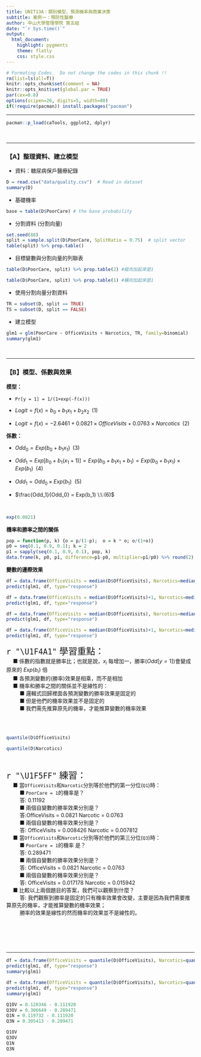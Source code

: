 ```yaml
---
title: UNIT13A：類別模型、預測機率與商業決策 
subtitle: 案例一：預防性醫療
author: 中山大學管理學院 第五組
date: "`r Sys.time()`"
output: 
  html_document:
    highlight: pygments
    theme: flatly
    css: style.css
---
```


```r
# Formating Codes.  Do not change the codes in this chunk !!
rm(list=ls(all=T))
knitr::opts_chunk$set(comment = NA)
knitr::opts_knit$set(global.par = TRUE)
par(cex=0.8)
options(scipen=20, digits=5, width=80)
if(!require(pacman)) install.packages("pacman")
```
<hr>

```r
pacman::p_load(caTools, ggplot2, dplyr)
```
<br><hr>

### 【A】整理資料、建立模型

+ 資料：糖尿病保戶醫療紀錄
```r
D = read.csv("data/quality.csv")  # Read in dataset
summary(D)
```

+ 基礎機率
```r
base = table(D$PoorCare) # the base probability
```

+ 分割資料 (分割向量)
```r
set.seed(88)
split = sample.split(D$PoorCare, SplitRatio = 0.75)  # split vector
table(split) %>% prop.table()
```

+ 目標變數與分割向量的列聯表
```r
table(D$PoorCare, split) %>% prop.table(2) #縱向加起來是1
```
```r
table(D$PoorCare, split) %>% prop.table(1) #橫向加起來是1
```


+ 使用分割向量分割資料
```r
TR = subset(D, split == TRUE)
TS = subset(D, split == FALSE)
```

+ 建立模型
```r
glm1 = glm(PoorCare ~ OfficeVisits + Narcotics, TR, family=binomial)
summary(glm1)
```
<br><hr>


### 【B】模型、係數與效果

**模型：**

+ `Pr[y = 1] = 1/(1+exp(-f(x)))` 

+ $Logit = f(x) = b_0 + b_1 x_1 + b_2 x_2 \;\; (1)$

+ $Logit = f(x) = -2.6461 + 0.0821 \times OfficeVisits + 0.0763 \times Narcotics \;\; (2)$

**係數：**

+ $Odd_0 = Exp(b_0 + b_1 x_1)\;\;(3)$

+ $Odd_1 = Exp[b_0 + b_1(x_1+1)] = Exp(b_0 + b_1 x_1 + b_1) = Exp(b_0 + b_1 x_1) \times Exp(b_1) \;\;(4)$

+ $Odd_1 = Odd_0 \times Exp(b_1) \:\:(5)$

+ $\frac{Odd_1}{Odd_0} =  Exp(b_1) \:\:(6)$

<br>
```r
exp(0.0821)
```

**機率和勝率之間的關係** 
```r
pop = function(p, k) {o = p/(1-p);  o = k * o; o/(1+o)}
p0 = seq(0.1, 0.9, 0.1); k = 2
p1 = sapply(seq(0.1, 0.9, 0.1), pop, k)
data.frame(k, p0, p1, difference=p1-p0, multiplier=p1/p0) %>% round(2) 
```

**變數的邊際效果** 
```r
df = data.frame(OfficeVisits = median(D$OfficeVisits), Narcotics=median(D$Narcotics))
predict(glm1, df, type="response")
```

```r
df = data.frame(OfficeVisits = median(D$OfficeVisits)+1, Narcotics=median(D$Narcotics))
predict(glm1, df, type="response")
```

```r
df = data.frame(OfficeVisits = median(D$OfficeVisits), Narcotics=median(D$Narcotics)+1)
predict(glm1, df, type="response")
```

```r
df = data.frame(OfficeVisits = median(D$OfficeVisits)+1, Narcotics=median(D$Narcotics)+1)
predict(glm1, df, type="response")
```

<p class="wwl">
<span style="font-size:24px">`r "\U1F4A1"` 學習重點：</span><br>
&emsp; ■ 係數的指數就是勝率比；也就是說，$x_i$ 每增加一，勝率($Odd[y = 1]$)會變成原來的 $Exp(b_i)$ 倍<br>
&emsp; ■ 各預測變數的(勝率)效果是相乘，而不是相加<br>
&emsp; ■ 機率和勝率之間的關係並不是線性的：<br>
&emsp; &emsp; ■ 邏輯式回歸裡面各預測變數的勝率效果是固定的<br>
&emsp; &emsp; ■ 但是他們的機率效果並不是固定的<br>
&emsp; &emsp; ■ 我們需先推算原先的機率，才能推算變數的機率效果<br><br>
</p class="wwl"><br>


```r
quantile(D$OfficeVisits)
```

```r
quantile(D$Narcotics)
```
<br>

<p class="qiz">
<span style="font-size:24px">`r "\U1F5FF"` 練習： </span><br>
&emsp; ■ 當`OfficeVisits`和`Narcotic`分別等於他們的第一分位(`Q1`)時：<br>
&emsp; &emsp; ■ `PoorCare = 1`的機率是？<br> 
&emsp; &emsp; 答: 0.11192<br>
&emsp; &emsp; ■ 兩個自變數的勝率效果分別是？<br> 
&emsp; &emsp; 答:OfficeVisits = 0.0821 Narcotic = 0.0763 <br>
&emsp; &emsp; ■ 兩個自變數的機率效果分別是？<br> 
&emsp; &emsp; 答: OfficeVisits = 0.008426 Narcotic = 0.007812 <br>
&emsp; ■ 當`OfficeVisits`和`Narcotic`分別等於他們的第三分位(`Q3`)時：<br>
&emsp; &emsp; ■ `PoorCare = 1`的機率 是？<br> 
&emsp; &emsp; 答: 0.289471 <br>
&emsp; &emsp; ■ 兩個自變數的勝率效果分別是？<br> 
&emsp; &emsp; 答: OfficeVisits = 0.0821 Narcotic = 0.0763 <br>
&emsp; &emsp; ■ 兩個自變數的機率效果分別是？<br> 
&emsp; &emsp; 答: OfficeVisits = 0.017178 Narcotic = 0.015942 <br>
&emsp; ■ 比較以上兩個題目的答案，我們可以觀察到什麼？<br>
&emsp; &emsp; 答: 我們觀察到勝率是固定的只有機率效果會改變，主要是因為我們需要推算原先的機率，才能推算變數的機率效果；<br>
&emsp; &emsp; 勝率的效果是線性的然而機率的效果並不是線性的。<br><br>
</p class="qiz">

<br><br><br><hr>

```r
df = data.frame(OfficeVisits = quantile(D$OfficeVisits), Narcotics=quantile(D$Narcotics))
predict(glm1, df, type="response")
summary(glm1)
```

```r
df = data.frame(OfficeVisits = quantile(D$OfficeVisits), Narcotics=quantile(D$Narcotics)+1)
predict(glm1, df, type="response")
summary(glm1)
```


```r
Q1OV = 0.120346 - 0.111920
Q3OV = 0.306649 - 0.289471
Q1N = 0.119732 - 0.111920
Q3N = 0.305413 - 0.289471
```
```r
Q1OV 
Q3OV
Q1N
Q3N
```





